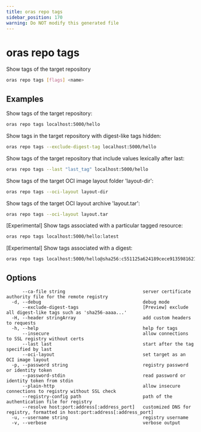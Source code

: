 ```yaml
---
title: oras repo tags
sidebar_position: 170
warning: Do NOT modify this generated file
---
```


# oras repo tags

Show tags of the target repository

```bash
oras repo tags [flags] <name>
```

## Examples

Show tags of the target repository:

```bash
oras repo tags localhost:5000/hello
```

Show tags in the target repository with digest-like tags hidden:

```bash
oras repo tags --exclude-digest-tag localhost:5000/hello
```

Show tags of the target repository that include values lexically after last:

```bash
oras repo tags --last "last_tag" localhost:5000/hello
```

Show tags of the target OCI image layout folder 'layout-dir':

```bash
oras repo tags --oci-layout layout-dir
```

Show tags of the target OCI layout archive 'layout.tar':

```bash
oras repo tags --oci-layout layout.tar
```

[Experimental] Show tags associated with a particular tagged resource:

```bash
oras repo tags localhost:5000/hello:latest
```

[Experimental] Show tags associated with a digest:

```bash
oras repo tags localhost:5000/hello@sha256:c551125a624189cece9135981621f3f3144564ddabe14b523507bf74c2281d9b
```

## Options

```
      --ca-file string                             server certificate authority file for the remote registry
  -d, --debug                                      debug mode
      --exclude-digest-tags                        [Preview] exclude all digest-like tags such as 'sha256-aaaa...'
  -H, --header stringArray                         add custom headers to requests
  -h, --help                                       help for tags
      --insecure                                   allow connections to SSL registry without certs
      --last last                                  start after the tag specified by last
      --oci-layout                                 set target as an OCI image layout
  -p, --password string                            registry password or identity token
      --password-stdin                             read password or identity token from stdin
      --plain-http                                 allow insecure connections to registry without SSL check
      --registry-config path                       path of the authentication file for registry
      --resolve host:port:address[:address_port]   customized DNS for registry, formatted in host:port:address[:address_port]
  -u, --username string                            registry username
  -v, --verbose                                    verbose output
```
